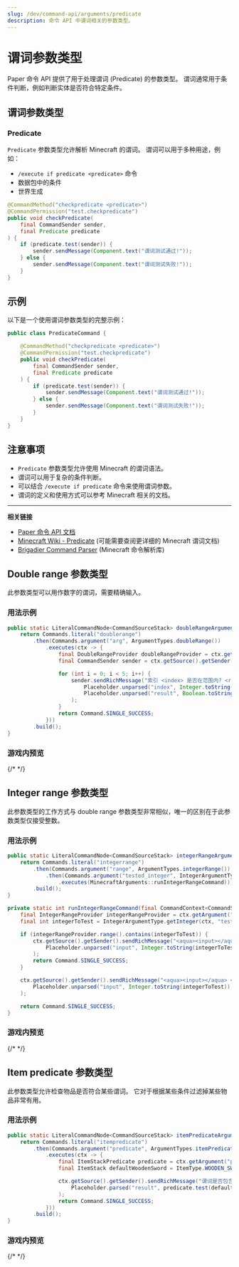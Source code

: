 ```yaml
---
slug: /dev/command-api/arguments/predicate
description: 命令 API 中谓词相关的参数类型。
---
```



# 谓词参数类型

Paper 命令 API 提供了用于处理谓词 (Predicate) 的参数类型。 谓词通常用于条件判断，例如判断实体是否符合特定条件。

## 谓词参数类型

### Predicate

`Predicate` 参数类型允许解析 Minecraft 的谓词。 谓词可以用于多种用途，例如：

-  `/execute if predicate <predicate>` 命令
-  数据包中的条件
-  世界生成

```java
@CommandMethod("checkpredicate <predicate>")
@CommandPermission("test.checkpredicate")
public void checkPredicate(
    final CommandSender sender,
    final Predicate predicate
) {
    if (predicate.test(sender)) {
        sender.sendMessage(Component.text("谓词测试通过!"));
    } else {
        sender.sendMessage(Component.text("谓词测试失败!"));
    }
}
```

## 示例

以下是一个使用谓词参数类型的完整示例：

```java
public class PredicateCommand {

    @CommandMethod("checkpredicate <predicate>")
    @CommandPermission("test.checkpredicate")
    public void checkPredicate(
        final CommandSender sender,
        final Predicate predicate
    ) {
        if (predicate.test(sender)) {
            sender.sendMessage(Component.text("谓词测试通过!"));
        } else {
            sender.sendMessage(Component.text("谓词测试失败!"));
        }
    }
}
```

## 注意事项

- `Predicate` 参数类型允许使用 Minecraft 的谓词语法。
- 谓词可以用于复杂的条件判断。
- 可以结合 `/execute if predicate` 命令来使用谓词参数。
- 谓词的定义和使用方式可以参考 Minecraft 相关的文档。

---

**相关链接**
- [Paper 命令 API 文档](../../)
- [Minecraft Wiki - Predicate](https://minecraft.fandom.com/wiki/Predicate) (可能需要查阅更详细的 Minecraft 谓词文档)
- [Brigadier Command Parser](https://github.com/Mojang/brigadier) (Minecraft 命令解析库)

## Double range 参数类型
此参数类型可以用作数字的谓词，需要精确输入。

### 用法示例
```java
public static LiteralCommandNode<CommandSourceStack> doubleRangeArgument() {
    return Commands.literal("doublerange")
        .then(Commands.argument("arg", ArgumentTypes.doubleRange())
            .executes(ctx -> {
                final DoubleRangeProvider doubleRangeProvider = ctx.getArgument("arg", DoubleRangeProvider.class);
                final CommandSender sender = ctx.getSource().getSender();

                for (int i = 0; i < 5; i++) {
                    sender.sendRichMessage("索引 <index> 是否在范围内? <result>",
                        Placeholder.unparsed("index", Integer.toString(i)),
                        Placeholder.unparsed("result", Boolean.toString(doubleRangeProvider.range().test((double) i)))
                    );
                }
                return Command.SINGLE_SUCCESS;
            }))
        .build();
}
```

### 游戏内预览
{/* <FullWidthVideo src={DoubleRangeMp4}/> */}


## Integer range 参数类型
此参数类型的工作方式与 double range 参数类型非常相似，唯一的区别在于此参数类型仅接受整数。

### 用法示例
```java title="MinecraftArguments.java"
public static LiteralCommandNode<CommandSourceStack> integerRangeArgument() {
    return Commands.literal("integerrange")
        .then(Commands.argument("range", ArgumentTypes.integerRange())
            .then(Commands.argument("tested_integer", IntegerArgumentType.integer())
                .executes(MinecraftArguments::runIntegerRangeCommand)))
        .build();
}

private static int runIntegerRangeCommand(final CommandContext<CommandSourceStack> ctx) {
    final IntegerRangeProvider integerRangeProvider = ctx.getArgument("range", IntegerRangeProvider.class);
    final int integerToTest = IntegerArgumentType.getInteger(ctx, "tested_integer");

    if (integerRangeProvider.range().contains(integerToTest)) {
        ctx.getSource().getSender().sendRichMessage("<aqua><input></aqua> <green>在</green> 指定范围内!",
            Placeholder.unparsed("input", Integer.toString(integerToTest))
        );
        return Command.SINGLE_SUCCESS;
    }

    ctx.getSource().getSender().sendRichMessage("<aqua><input></aqua> <red>不在</red> 指定范围内!",
        Placeholder.unparsed("input", Integer.toString(integerToTest))
    );

    return Command.SINGLE_SUCCESS;
}
```

### 游戏内预览
{/* <FullWidthVideo src={IntegerRangeMp4}/> */}


## Item predicate 参数类型
此参数类型允许检查物品是否符合某些谓词。 它对于根据某些条件过滤掉某些物品非常有用。

### 用法示例
```java
public static LiteralCommandNode<CommandSourceStack> itemPredicateArgument() {
    return Commands.literal("itempredicate")
        .then(Commands.argument("predicate", ArgumentTypes.itemPredicate())
            .executes(ctx -> {
                final ItemStackPredicate predicate = ctx.getArgument("predicate", ItemStackPredicate.class);
                final ItemStack defaultWoodenSword = ItemType.WOODEN_SWORD.createItemStack();

                ctx.getSource().getSender().sendRichMessage("谓词是否包含默认的木剑? <result>",
                    Placeholder.parsed("result", predicate.test(defaultWoodenSword) ? "<green>是</green>" : "<red>否</red>")
                );
                return Command.SINGLE_SUCCESS;
            }))
        .build();
}
```

### 游戏内预览
{/* <FullWidthVideo src={ItemPredicateMp4}/> */}
